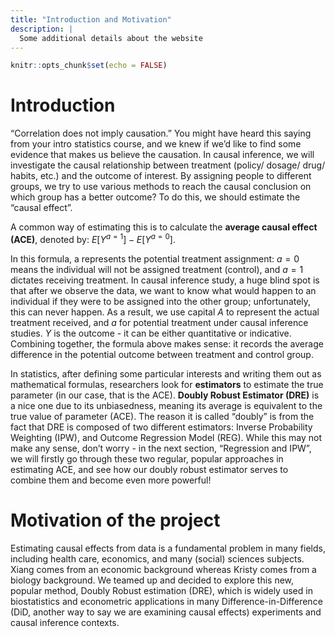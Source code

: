 ```yaml
---
title: "Introduction and Motivation"
description: |
  Some additional details about the website
---
```


```r
knitr::opts_chunk$set(echo = FALSE)
```


# Introduction

“Correlation does not imply causation.” You might have heard this saying from your intro statistics course, and we knew if we’d like to find some evidence that makes us believe the causation. In causal inference, we will investigate the causal relationship between treatment (policy/ dosage/ drug/ habits, etc.) and the outcome of interest. By assigning people to different groups, we try to use various methods to reach the causal conclusion on which group has a better outcome? To do this, we should estimate the “causal effect”. 

A common way of estimating this is to calculate the **average causal effect (ACE)**, denoted by:
$E[Y^{a=1}]- E[Y^{a=0}]$. 

In this formula, a represents the potential treatment assignment: $a=0$ means the individual will not be assigned treatment (control), and $a=1$ dictates receiving treatment. In causal inference study, a huge blind spot is that after we observe the data, we want to know what would happen to an individual if they were to be assigned into the other group; unfortunately, this can never happen. As a result, we use capital $A$ to represent the actual treatment received, and $a$ for potential treatment under causal inference studies. $Y$ is the outcome - it can be either quantitative or indicative. Combining together, the formula above makes sense: it records the average difference in the potential outcome between treatment and control group.

In statistics, after defining some particular interests and writing them out as mathematical formulas, researchers look for **estimators** to estimate the true parameter (in our case, that is the ACE). **Doubly Robust Estimator (DRE)** is a nice one due to its unbiasedness, meaning its average is equivalent to the true value of parameter (ACE). The reason it is called “doubly” is from the fact that DRE is composed of two different estimators: Inverse Probability Weighting (IPW), and Outcome Regression Model (REG). While this may not make any sense, don’t worry - in the next section, “Regression and IPW”, we will firstly go through these two regular, popular approaches in estimating ACE, and see how our doubly robust estimator serves to combine them and become even more powerful!

# Motivation of the project

Estimating causal effects from data is a fundamental problem in many fields, including health care, economics, and many (social) sciences subjects. Xiang comes from an economic background whereas Kristy comes from a biology background. We teamed up and decided to explore this new, popular method, Doubly Robust estimation (DRE), which is widely used in biostatistics and econometric applications in many Difference-in-Difference (DiD, another way to say we are examining causal effects) experiments and causal inference contexts. 
